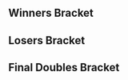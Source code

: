 {{DISPLAYTITLE:Syndicate 2017: ''Melee'' Doubles Bracket}}
{{Syndicate 2017 Melee Tabs|This=5}}{{SetGame|melee}}
==Winners Bracket==
{{2SEDoublesBracket
|r1m1t1p1=Armada |r1m1t1p1flag=se
|r1m1t1p2=Android |r1m1t1p2flag=se |r1m1t1score=3
|r1m1t2p1=Amsah |r1m1t2p1flag=nl
|r1m1t2p2=Professor Pro |r1m1t2p2flag=gb |r1m1t2score=0
|r1m1win=1
|r1m1t1p1char1=peach |r1m1t1p1stock1=2 |r1m1t1p2char1=sheik |r1m1t1p2stock1=2
|r1m1t2p1char1=sheik |r1m1t2p1stock1=0 |r1m1t2p2char1=fox |r1m1t2p2stock1=0 |r1m1win1=1 |r1m1stage1=Final Destination
|r1m1t1p1char2=peach |r1m1t1p1stock2=3 |r1m1t1p2char2=sheik |r1m1t1p2stock2=2
|r1m1t2p1char2=sheik |r1m1t2p1stock2=0 |r1m1t2p2char2=fox |r1m1t2p2stock2=0 |r1m1win2=1 |r1m1stage2=Pokémon Stadium
|r1m1t1p1char3=peach |r1m1t1p1stock3=1 |r1m1t1p2char3=sheik |r1m1t1p2stock3=1
|r1m1t2p1char3=sheik |r1m1t2p1stock3=0 |r1m1t2p2char3=fox |r1m1t2p2stock3=0 |r1m1win3=1 |r1m1stage3=Pokémon Stadium
|r1m1date=September 23, 2017
|r1m1details={{BracketMatchDetails|reddit=|comment=|vod=}}
}}
{{2SEDoublesBracket
|hideroundtitles=true
|r1m1t1p1=Wizzrobe |r1m1t1p1flag=us
|r1m1t1p2=ChuDat |r1m1t1p2flag=us |r1m1t1score=3
|r1m1t2p1=Trif |r1m1t2p1flag=es
|r1m1t2p2=Overtriforce |r1m1t2p2flag=es |r1m1t2score=0
|r1m1win=1
|r1m1t1p1char1=cf |r1m1t1p1stock1=1 |r1m1t1p2char1=ic |r1m1t1p2stock1=3
|r1m1t2p1char1=peach |r1m1t2p1stock1=0 |r1m1t2p2char1=sheik |r1m1t2p2stock1=0 |r1m1win1=1 |r1m1stage1=Battlefield
|r1m1t1p1char2=cf |r1m1t1p1stock2=1 |r1m1t1p2char2=ic |r1m1t1p2stock2=1
|r1m1t2p1char2=peach |r1m1t2p1stock2=0 |r1m1t2p2char2=sheik |r1m1t2p2stock2=0 |r1m1win2=1 |r1m1stage2=Yoshi's Story
|r1m1t1p1char3=cf |r1m1t1p1stock3=0 |r1m1t1p2char3=ic |r1m1t1p2stock3=1
|r1m1t2p1char3=peach |r1m1t2p1stock3=0 |r1m1t2p2char3=sheik |r1m1t2p2stock3=0 |r1m1win3=1 |r1m1stage3=Yoshi's Story
|r1m1date=September 23, 2017
|r1m1details={{BracketMatchDetails|reddit=|comment=|vod=}}
}}

==Losers Bracket==
{{8DEDoublesLBracketSmwA
|tourneylink=Syndicate/2017/Melee
|tourneyname=Syndicate 2017
|l1placement=7-8
|l2placement=5-6

<!-- ROUND 1 -->
|l1m1t1p1=Baxon |l1m1t1p1flag=fr
|l1m1t1p2=Mahie |l1m1t1p2flag=fr |l1m1t1score=3
|l1m1t2p1=Nicki |l1m1t2p1flag=de
|l1m1t2p2=Meruem |l1m1t2p2flag=de |l1m1t2score=0
|l1m1win=1

|l1m2t1p1=reaper |l1m2t1p1flag=de
|l1m2t1p2=Däumling |l1m2t1p2flag=de |l1m2t1score=0
|l1m2t2p1=Avalancer |l1m2t2p1flag=nl
|l1m2t2p2=Jeapie |l1m2t2p2flag=nl |l1m2t2score=3
|l1m2win=2

<!-- ROUND 2 -->
|l2m1t1p1=Trif |l2m1t1p1flag=es
|l2m1t1p2=Overtriforce |l2m1t1p2flag=es |l2m1t1score=3
|l2m1t2p1=Baxon |l2m1t2p1flag=fr
|l2m1t2p2=Mahie |l2m1t2p2flag=fr |l2m1t2score=0
|l2m1win=1
|l2m1t1p1char1=peach |l2m1t1p1stock1=1 |l2m1t1p2char1=sheik |l2m1t1p2stock1=1
|l2m1t2p1char1=falco |l2m1t2p1stock1=0 |l2m1t2p2char1=marth |l2m1t2p2stock1=0 |l2m1win1=1 |l2m1stage1=Battlefield
|l2m1t1p1char2=peach |l2m1t1p1stock2= |l2m1t1p2char2=sheik |l2m1t1p2stock2=
|l2m1t2p1char2=falco |l2m1t2p1stock2=0 |l2m1t2p2char2=marth |l2m1t2p2stock2=0 |l2m1win2=1 |l2m1stage2=?
|l2m1t1p1char3=peach |l2m1t1p1stock3=2 |l2m1t1p2char3=sheik |l2m1t1p2stock3=2
|l2m1t2p1char3=falco |l2m1t2p1stock3=0 |l2m1t2p2char3=marth |l2m1t2p2stock3=0 |l2m1win3=1 |l2m1stage3=Pokémon Stadium
|l2m1date=September 23, 2017
|l2m1details={{BracketMatchDetails|reddit=|comment=|vod=}}

|l2m2t1p1=Amsah |l2m2t1p1flag=nl
|l2m2t1p2=Professor Pro |l2m2t1p2flag=gb |l2m2t1score=3
|l2m2t2p1=Avalancer |l2m2t2p1flag=nl
|l2m2t2p2=Jeapie |l2m2t2p2flag=nl |l2m2t2score=2
|l2m2win=1
}}
<onlyinclude>
==Final Doubles Bracket==
{{DEFinalDoublesSmwBracket
|tourneylink=Syndicate/2017/Melee
|tourneyname=Syndicate 2017
|l1placement=4
|r2placement=3
|r3loserplacement=2
|r3winnerplacement=1

<!-- FROM WINNERS -->
|r1m1t1p1=Armada |r1m1t1p1flag=se
|r1m1t1p2=Android |r1m1t1p2flag=se |r1m1t1score=3
|r1m1t2p1=Wizzrobe |r1m1t2p1flag=us
|r1m1t2p2=ChuDat |r1m1t2p2flag=us |r1m1t2score=0
|r1m1win=1

<!-- FROM LOSERS -->
|l1m1t1p1=Trif |l1m1t1p1flag=es
|l1m1t1p2=Overtriforce |l1m1t1p2flag=es |l1m1t1score=3
|l1m1t2p1=Amsah |l1m1t2p1flag=nl
|l1m1t2p2=Professor Pro |l1m1t2p2flag=gb |l1m1t2score=1
|l1m1win=1

<!-- LOSERS FINALS -->
|r2m1t1p1=Wizzrobe |r2m1t1p1flag=us
|r2m1t1p2=ChuDat |r2m1t1p2flag=us |r2m1t1score=3
|r2m1t2p1=Trif |r2m1t2p1flag=es
|r2m1t2p2=Overtriforce |r2m1t2p2flag=es |r2m1t2score=1
|r2m1win=1

<!-- GRAND FINALS -->
|r3m1t1p1=Armada |r3m1t1p1flag=se
|r3m1t1p2=Android |r3m1t1p2flag=se |r3m1t1score=3
|r3m1t2p1=Wizzrobe |r3m1t2p1flag=us
|r3m1t2p2=ChuDat |r3m1t2p2flag=us |r3m1t2score=0
|r3m1win=1
|r3m1t1p1char1=peach |r3m1t1p1stock1=1 |r3m1t1p2char1=sheik |r3m1t1p2stock1=1
|r3m1t2p1char1=cf |r3m1t2p1stock1=0 |r3m1t2p2char1=ic |r3m1t2p2stock1=0 |r3m1win1=1 |r3m1stage1=Final Destination
|r3m1t1p1char2=peach |r3m1t1p1stock2=3 |r3m1t1p2char2=sheik |r3m1t1p2stock2=1
|r3m1t2p1char2=cf |r3m1t2p1stock2=0 |r3m1t2p2char2=ic |r3m1t2p2stock2=0 |r3m1win2=1 |r3m1stage2=Final Destination
|r3m1t1p1char3=peach |r3m1t1p1stock3=1 |r3m1t1p2char3=sheik |r3m1t1p2stock3=2
|r3m1t2p1char3=cf |r3m1t2p1stock3=0 |r3m1t2p2char3=ic |r3m1t2p2stock3=0 |r3m1win3=1 |r3m1stage3=Pokémon Stadium
|r3m1date=September 23, 2017
|r3m1details={{BracketMatchDetails|reddit=|comment=|vod=}}
}}
</onlyinclude>
